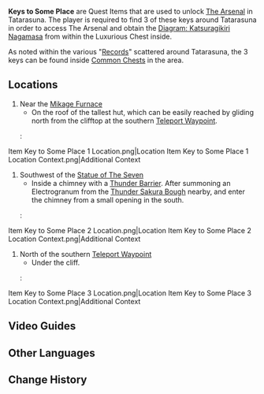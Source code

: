 {{Item Infobox
|id           = 100946
|image        = Item Black Key.png
|type         = Quest Items
|description  = A key found in [[Tatarasuna]]. Where there's a key, there's got to be a lock to match.
|source1      = Scattered around [[Tatarasuna]].
|source2      = 
|source3      = 
}}
'''Keys to Some Place''' are Quest Items that are used to unlock [[The Arsenal]] in Tatarasuna. The player is required to find 3 of these keys around Tatarasuna in order to access The Arsenal and obtain the [[Diagram: Katsuragikiri Nagamasa]] from within the Luxurious Chest inside.

As noted within the various "[[Mikage Furnace#Records|Records]]" scattered around Tatarasuna, the 3 keys can be found inside [[Common Chest]]s in the area.

==Locations==
# Near the [[Mikage Furnace]]
#* On the roof of the tallest hut, which can be easily reached by gliding north from the clifftop at the southern [[Teleport Waypoint]].
#: <gallery>
Item Key to Some Place 1 Location.png|Location
Item Key to Some Place 1 Location Context.png|Additional Context
</gallery>
# Southwest of the [[Statue of The Seven]]
#* Inside a chimney with a [[Thunder Barrier]]. After summoning an Electrogranum from the [[Thunder Sakura Bough]] nearby, and enter the chimney from a small opening in the south.
#: <gallery>
Item Key to Some Place 2 Location.png|Location
Item Key to Some Place 2 Location Context.png|Additional Context
</gallery>
# North of the southern [[Teleport Waypoint]]
#* Under the cliff.
#: <gallery>
Item Key to Some Place 3 Location.png|Location
Item Key to Some Place 3 Location Context.png|Additional Context
</gallery>

==Video Guides==
{{EVT
|video1   = https://youtu.be/IupwFctHsM8
|caption1 = Key to Some Place Locations
}}

==Other Languages==
{{Other Languages
|en      = Key to Some Place
|zhs     = 通往某处的钥匙
|zhs_rm  = Tōngwǎng Mǒuchù de Yàoshí
|zht     = 通往某處的鑰匙
|zht_rm  = Tōngwǎng Mǒuchù de Yàoshí
|ja      = どこかへの鍵
|ja_rm   = Dokoka he no Kagi
|ko      = 어딘가로 통하는 열쇠
|es      = Llave para acceder a algún lugar
|fr      = Clé pour quelque part
|ru      = Ключ от чего-то
|th      = กุญแจสู่ที่ไหนสักแห่ง
|th_rm   = 
|vi      = Chìa Khóa Đến Một Nơi Nào Đó
|de      = Schlüssel zu einem Ort
|id      = Kunci ke Suatu Tempat
|pt      = Chave para Algum Lugar
|tr      = Bir Yerin Anahtarı
|it      = Chiave per qualche luogo
}}

==Change History==
{{Change History|2.0}}